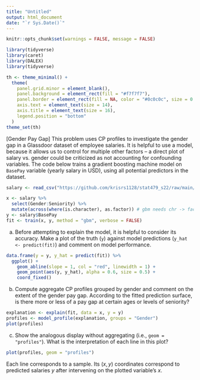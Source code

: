 ```yaml
---
title: "Untitled"
output: html_document
date: "`r Sys.Date()`"
---
```


```r
knitr::opts_chunk$set(warnings = FALSE, message = FALSE)
```
```r
library(tidyverse)
library(caret)
library(DALEX)
library(tidyverse)

th <- theme_minimal() + 
  theme(
    panel.grid.minor = element_blank(),
    panel.background = element_rect(fill = "#f7f7f7"),
    panel.border = element_rect(fill = NA, color = "#0c0c0c", size = 0.6),
    axis.text = element_text(size = 14),
    axis.title = element_text(size = 16),
    legend.position = "bottom"
  )
theme_set(th)
```

[Gender Pay Gap] This problem uses CP profiles to investigate the gender gap in
a Glassdoor dataset of employee salaries. It is helpful to use a model, because
it allows us to control for multiple other factors -- a direct plot of salary
vs. gender could be criticized as not accounting for confounding variables. The
code below trains a gradient boosting machine model on `BasePay` variable
(yearly salary in USD), using all potential predictors in the dataset.
    
```r
salary <- read_csv("https://github.com/krisrs1128/stat479_s22/raw/main/_slides/week12/exercises/Glassdoor%20Gender%20Pay%20Gap.csv")

x <- salary %>%
  select(Gender:Seniority) %>%
  mutate(across(where(is.character), as.factor)) # gbm needs chr -> factor
y <- salary$BasePay
fit <- train(x, y, method = "gbm", verbose = FALSE)
```

a. Before attempting to explain the model, it is helpful to consider its
accuracy. Make a plot of the truth (`y`) against model predictions (`y_hat <- predict(fit)`) and comment on model performance.

```r
data.frame(y = y, y_hat = predict(fit)) %>%
  ggplot() +
    geom_abline(slope = 1, col = "red", linewidth = 1) +
    geom_point(aes(y, y_hat), alpha = 0.6, size = 0.5) +
    coord_fixed()
```

b. Compute aggregate CP profiles grouped by gender and comment on the extent
of the gender pay gap. According to the fitted prediction surface, is there
more or less of a pay gap at certain ages or levels of seniority?

```r
explanation <- explain(fit, data = x, y = y)
profiles <- model_profile(explanation, groups = "Gender")
plot(profiles)
```

c. Show the analogous display without aggregating (i.e., `geom = "profiles"`). What is the interpretation of each line in this plot?

```r
plot(profiles, geom = "profiles")
```

Each line corresponds to a sample. Its $\left(x, y\right)$ coordinates
correspond to predicted salaries $y$ after intervening on the plotted variable's
$x$.
